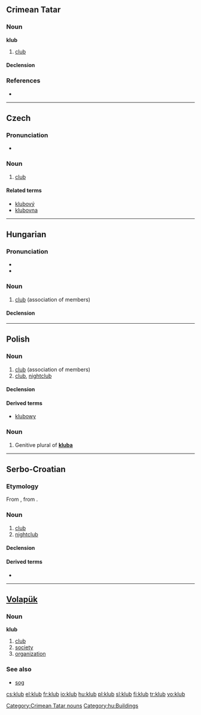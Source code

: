 ==Crimean Tatar==

===Noun===
'''klub'''

# [[club]]

====Declension====
{{crh-latin-noun|nıñ|ğa|nı|da|dan}}

===References===
* {{R:Useinov-Mireev 2002}}

[[Category:Crimean Tatar nouns]]

----

==Czech==

===Pronunciation===
* {{audio|Cs-klub.ogg|Audio}}

===Noun===
{{cs-noun|g=m}}

# [[club]] {{i|association of members}}

====Related terms====
* [[klubový]] {{m}}
* [[klubovna]] {{f}}

----

==Hungarian==

===Pronunciation===
* {{IPA|/ˈklubː/|lang=hu}}
* {{hyphenation|klub}}

===Noun===
{{hu-noun|ok}}

# [[club]] (association of members)

====Declension====
{{hu-decl-ok|klu|b|ot}}{{hu-pos-otok|klub|j|jai}}

[[Category:hu:Buildings]]

----

==Polish==

===Noun===
{{infl|pl|noun|g=m}}

# [[club]] (association of members)
# [[club]], [[nightclub]]

====Declension====
{{pl-decl-noun
|klub|kluby
|klubu|klubów
|klubowi|klubom
|klub|kluby
|klubem|klubami
|klubie|klubach
|klubie|kluby
}}

====Derived terms====
*[[klubowy]]

===Noun===
{{infl|pl|noun form}}

# Genitive plural of '''[[kluba#Polish|kluba]]'''

----

==Serbo-Croatian==

===Etymology===
From {{etyl|de|sh}} {{term|Klub|lang=de}}, from {{etyl|en|sh}} {{term|club|lang=en}}.

===Noun===
{{sh-noun|g=m|head=klȗb|r|клуб|клу̑б}}

# [[club]] {{i|association of members}}
# [[nightclub]]

====Declension====
{{sh-decl-noun
|klȗb|klȕbovi
|kluba|klubova
|klubu|klubovima
|klub|klubove
|klube|klubovi
|klubu|klubovima
|klubom|klubovima
}}

====Derived terms====
* {{l|sh|klupski|klȗpskī}}

----

==[[Volapük]]==

===Noun===
'''klub'''

# [[club]]
# [[society]]
# [[organization]]

===See also===
* [[sog]]

[[cs:klub]]
[[el:klub]]
[[fr:klub]]
[[io:klub]]
[[hu:klub]]
[[pl:klub]]
[[sl:klub]]
[[fi:klub]]
[[tr:klub]]
[[vo:klub]]